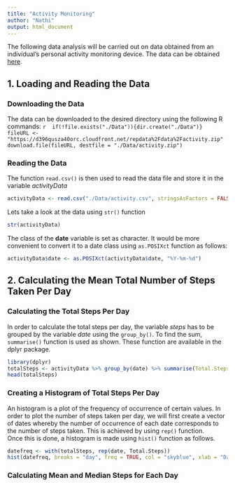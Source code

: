 ```yaml
---
title: "Activity Monitoring"
author: "Nathi"
output: html_document
---
```

The following data analysis will be carried out on data obtained from an individual's
personal activity monitoring device. The data can be obtained [here](https://d396qusza40orc.cloudfront.net/repdata%2Fdata%2Factivity.zip).  

## **1. Loading and Reading the Data**

### Downloading the Data
The data can be downloaded to the desired directory using the following R commands:
 ```r
 if(!file.exists("./Data")){dir.create("./Data")}
 fileURL <- "https://d396qusza40orc.cloudfront.net/repdata%2Fdata%2Factivity.zip"
 download.file(fileURL, destfile = "./Data/activity.zip")
 ```
 
### Reading the Data
 The function `read.csv()` is then used to read the data file and store it in the variable *activityData*
```r
activityData <- read.csv("./Data/activity.csv", stringsAsFactors = FALSE)
```

Lets take a look at the data using `str()` function
```r
str(activityData)
```

The class of the **date** variable is set as character. It would be more convenient to convert it to 
a date class using `as.POSIXct` function as follows:
```r
activityData$date <- as.POSIXct(activityData$date, "%Y-%m-%d")
```  

## **2. Calculating the Mean Total Number of Steps Taken Per Day**

### Calculating the Total Steps Per Day
In order to calculate the total steps per day, the variable *steps* has to be grouped by the variable *date* using the `group_by()`. To find the sum, `summarise()` function is used as shown. These function are available in the dplyr package.
```r
library(dplyr)
totalSteps <- activityData %>% group_by(date) %>% summarise(Total.Steps = sum(steps, na.rm = TRUE))
head(totalSteps)
```

### Creating a Histogram of Total Steps Per Day
An histogram is a plot of the frequency of occurrence of certain values. In order to plot the number of steps taken per day, we will first create a vector of dates whereby the number of occurrence of each date corresponds to the number of steps taken. This is achieved by using `rep()` function.  
Once this is done, a histogram is made using `hist()` function as follows.
```r
datefreq <- with(totalSteps, rep(date, Total.Steps))
hist(datefreq, breaks = "day", freq = TRUE, col = "skyblue", xlab = "Date",ylab = "Steps", main = "Steps per Day", format = "%d/%m")
```

### Calculating Mean and Median Steps for Each Day
